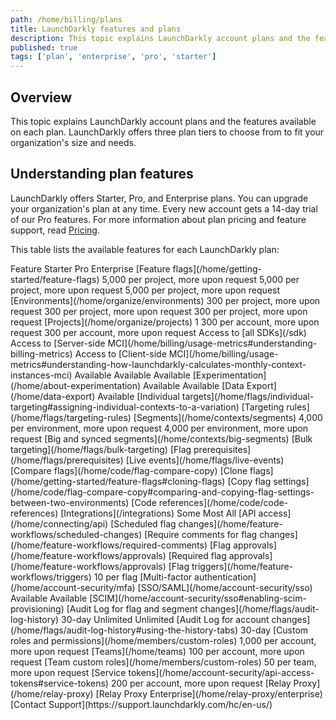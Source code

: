 ```yaml
---
path: /home/billing/plans
title: LaunchDarkly features and plans
description: This topic explains LaunchDarkly account plans and the features available on each plan.
published: true
tags: ['plan', 'enterprise', 'pro', 'starter']
---
```


## Overview

This topic explains LaunchDarkly account plans and the features available on each plan. LaunchDarkly offers three plan tiers to choose from to fit your organization's size and needs.

## Understanding plan features

LaunchDarkly offers Starter, Pro, and Enterprise plans. You can upgrade your organization's plan at any time. Every new account gets a 14-day trial of our Pro features. For more information about plan pricing and feature support, read [Pricing](https://launchdarkly.com/pricing/).

This table lists the available features for each LaunchDarkly plan:

<Table>
  <TableHeader>
    <TableHeadCell>Feature</TableHeadCell>
    <TableHeadCell>Starter</TableHeadCell>
    <TableHeadCell>Pro</TableHeadCell>
    <TableHeadCell>Enterprise</TableHeadCell>
  </TableHeader>
  <TableBody>
    <TableRow>
     <TableCell>[Feature flags](/home/getting-started/feature-flags)</TableCell>
     <TableCell>5,000 per project, more upon request</TableCell>
     <TableCell>5,000 per project, more upon request</TableCell>
     <TableCell>5,000 per project, more upon request</TableCell>
   </TableRow>
   <TableRow>
    <TableCell>[Environments](/home/organize/environments)</TableCell>
    <TableCell>300 per project, more upon request</TableCell>
    <TableCell>300 per project, more upon request</TableCell>
    <TableCell>300 per project, more upon request</TableCell>
   </TableRow>
    <TableRow>
    <TableCell>[Projects](/home/organize/projects)</TableCell>
    <TableCell>1</TableCell>
    <TableCell>300 per account, more upon request</TableCell>
    <TableCell>300 per account, more upon request</TableCell>
   </TableRow>
   <TableRow>
    <TableCell>Access to [all SDKs](/sdk)</TableCell>
    <TableCell><Icon name="checkbox-marked-circle" height="1.5rem" fill="primarySafe"></Icon></TableCell>
    <TableCell><Icon name="checkbox-marked-circle" height="1.5rem" fill="primarySafe"></Icon></TableCell>
    <TableCell><Icon name="checkbox-marked-circle" height="1.5rem" fill="primarySafe"></Icon></TableCell>
   </TableRow>
   <TableRow>
    <TableCell>Access to [Server-side MCI](/home/billing/usage-metrics#understanding-billing-metrics)</TableCell>
    <TableCell><Icon name="checkbox-marked-circle" height="1.5rem" fill="primarySafe"></Icon></TableCell>
    <TableCell><Icon name="checkbox-marked-circle" height="1.5rem" fill="primarySafe"></Icon></TableCell>
    <TableCell><Icon name="checkbox-marked-circle" height="1.5rem" fill="primarySafe"></Icon></TableCell>
   </TableRow>
   <TableRow>
    <TableCell>Access to [Client-side MCI](/home/billing/usage-metrics#understanding-how-launchdarkly-calculates-monthly-context-instances-mci)</TableCell>
    <TableCell>Available</TableCell>
    <TableCell>Available</TableCell>
    <TableCell>Available</TableCell>
   </TableRow>
   <TableRow>
    <TableCell>[Experimentation](/home/about-experimentation)</TableCell>
    <TableCell></TableCell>
    <TableCell>Available</TableCell>
    <TableCell>Available</TableCell>
   </TableRow>
   <TableRow>
    <TableCell>[Data Export](/home/data-export)</TableCell>
    <TableCell></TableCell>
    <TableCell></TableCell>
    <TableCell>Available</TableCell>
   </TableRow>
   <TableRow>
    <TableCell>[Individual targets](/home/flags/individual-targeting#assigning-individual-contexts-to-a-variation)</TableCell>
    <TableCell><Icon name="checkbox-marked-circle" height="1.5rem" fill="primarySafe"></Icon></TableCell>
    <TableCell><Icon name="checkbox-marked-circle" height="1.5rem" fill="primarySafe"></Icon></TableCell>
    <TableCell><Icon name="checkbox-marked-circle" height="1.5rem" fill="primarySafe"></Icon></TableCell>
   </TableRow>
   <TableRow>
    <TableCell>[Targeting rules](/home/flags/targeting-rules)</TableCell>
    <TableCell><Icon name="checkbox-marked-circle" height="1.5rem" fill="primarySafe"></Icon></TableCell>
    <TableCell><Icon name="checkbox-marked-circle" height="1.5rem" fill="primarySafe"></Icon></TableCell>
    <TableCell><Icon name="checkbox-marked-circle" height="1.5rem" fill="primarySafe"></Icon></TableCell>
   </TableRow>
   <TableRow>
    <TableCell>[Segments](/home/contexts/segments)</TableCell>
    <TableCell></TableCell>
    <TableCell>4,000 per environment, more upon request</TableCell>
    <TableCell>4,000 per environment, more upon request</TableCell>
   </TableRow>
   <TableRow>
    <TableCell>[Big and synced segments](/home/contexts/big-segments)</TableCell>
    <TableCell></TableCell>
    <TableCell></TableCell>
    <TableCell><Icon name="checkbox-marked-circle" height="1.5rem" fill="primarySafe"></Icon></TableCell>
   </TableRow>
   <TableRow>
    <TableCell>[Bulk targeting](/home/flags/bulk-targeting)</TableCell>
    <TableCell></TableCell>
    <TableCell></TableCell>
    <TableCell><Icon name="checkbox-marked-circle" height="1.5rem" fill="primarySafe"></Icon></TableCell>
   </TableRow>
   <TableRow>
    <TableCell>[Flag prerequisites](/home/flags/prerequisites)</TableCell>
    <TableCell></TableCell>
    <TableCell></TableCell>
    <TableCell><Icon name="checkbox-marked-circle" height="1.5rem" fill="primarySafe"></Icon></TableCell>
   </TableRow>
   <TableRow>
    <TableCell>[Live events](/home/flags/live-events)</TableCell>
    <TableCell><Icon name="checkbox-marked-circle" height="1.5rem" fill="primarySafe"></Icon></TableCell>
    <TableCell><Icon name="checkbox-marked-circle" height="1.5rem" fill="primarySafe"></Icon></TableCell>
    <TableCell><Icon name="checkbox-marked-circle" height="1.5rem" fill="primarySafe"></Icon></TableCell>
   </TableRow>
   <TableRow>
    <TableCell>[Compare flags](/home/code/flag-compare-copy)</TableCell>
    <TableCell><Icon name="checkbox-marked-circle" height="1.5rem" fill="primarySafe"></Icon></TableCell>
    <TableCell><Icon name="checkbox-marked-circle" height="1.5rem" fill="primarySafe"></Icon></TableCell>
    <TableCell><Icon name="checkbox-marked-circle" height="1.5rem" fill="primarySafe"></Icon></TableCell>
   </TableRow>
   <TableRow>
    <TableCell>[Clone flags](/home/getting-started/feature-flags#cloning-flags)</TableCell>
    <TableCell></TableCell>
    <TableCell><Icon name="checkbox-marked-circle" height="1.5rem" fill="primarySafe"></Icon></TableCell>
    <TableCell><Icon name="checkbox-marked-circle" height="1.5rem" fill="primarySafe"></Icon></TableCell>
   </TableRow>
   <TableRow>
    <TableCell>[Copy flag settings](/home/code/flag-compare-copy#comparing-and-copying-flag-settings-between-two-environments)</TableCell>
    <TableCell></TableCell>
    <TableCell></TableCell>
    <TableCell><Icon name="checkbox-marked-circle" height="1.5rem" fill="primarySafe"></Icon></TableCell>
   </TableRow>
   <TableRow>
    <TableCell>[Code references](/home/code/code-references)</TableCell>
    <TableCell></TableCell>
    <TableCell></TableCell>
    <TableCell><Icon name="checkbox-marked-circle" height="1.5rem" fill="primarySafe"></Icon></TableCell>
   </TableRow>
   <TableRow>
    <TableCell>[Integrations](/integrations)</TableCell>
    <TableCell>Some</TableCell>
    <TableCell>Most</TableCell>
    <TableCell>All</TableCell>
   </TableRow>
   <TableRow>
    <TableCell>[API access](/home/connecting/api)</TableCell>
    <TableCell></TableCell>
    <TableCell><Icon name="checkbox-marked-circle" height="1.5rem" fill="primarySafe"></Icon></TableCell>
    <TableCell><Icon name="checkbox-marked-circle" height="1.5rem" fill="primarySafe"></Icon></TableCell>
   </TableRow>
   <TableRow>
    <TableCell>[Scheduled flag changes](/home/feature-workflows/scheduled-changes)</TableCell>
    <TableCell></TableCell>
    <TableCell></TableCell>
    <TableCell><Icon name="checkbox-marked-circle" height="1.5rem" fill="primarySafe"></Icon></TableCell>
   </TableRow>
   <TableRow>
    <TableCell>[Require comments for flag changes](/home/feature-workflows/required-comments)</TableCell>
    <TableCell></TableCell>
    <TableCell></TableCell>
    <TableCell><Icon name="checkbox-marked-circle" height="1.5rem" fill="primarySafe"></Icon></TableCell>
   </TableRow>
   <TableRow>
    <TableCell>[Flag approvals](/home/feature-workflows/approvals)</TableCell>
    <TableCell></TableCell>
    <TableCell><Icon name="checkbox-marked-circle" height="1.5rem" fill="primarySafe"></Icon></TableCell>
    <TableCell><Icon name="checkbox-marked-circle" height="1.5rem" fill="primarySafe"></Icon></TableCell>
   </TableRow>
   <TableRow>
    <TableCell>[Required flag approvals](/home/feature-workflows/approvals)</TableCell>
    <TableCell></TableCell>
    <TableCell></TableCell>
    <TableCell><Icon name="checkbox-marked-circle" height="1.5rem" fill="primarySafe"></Icon></TableCell>
   </TableRow>
   <TableRow>
    <TableCell>[Flag triggers](/home/feature-workflows/triggers)</TableCell>
    <TableCell></TableCell>
    <TableCell></TableCell>
    <TableCell>10 per flag</TableCell>
   </TableRow>
   <TableRow>
    <TableCell>[Multi-factor authentication](/home/account-security/mfa)</TableCell>
    <TableCell><Icon name="checkbox-marked-circle" height="1.5rem" fill="primarySafe"></Icon></TableCell>
    <TableCell><Icon name="checkbox-marked-circle" height="1.5rem" fill="primarySafe"></Icon></TableCell>
    <TableCell><Icon name="checkbox-marked-circle" height="1.5rem" fill="primarySafe"></Icon></TableCell>
   </TableRow>
   <TableRow>
    <TableCell>[SSO/SAML](/home/account-security/sso)</TableCell>
    <TableCell>Available</TableCell>
    <TableCell>Available</TableCell>
    <TableCell><Icon name="checkbox-marked-circle" height="1.5rem" fill="primarySafe"></Icon></TableCell>
   </TableRow>
   <TableRow>
    <TableCell>[SCIM](/home/account-security/sso#enabling-scim-provisioning)</TableCell>
    <TableCell></TableCell>
    <TableCell></TableCell>
    <TableCell><Icon name="checkbox-marked-circle" height="1.5rem" fill="primarySafe"></Icon></TableCell>
   </TableRow>
   <TableRow>
    <TableCell>[Audit Log for flag and segment changes](/home/flags/audit-log-history)</TableCell>
    <TableCell>30-day</TableCell>
    <TableCell>Unlimited</TableCell>
    <TableCell>Unlimited</TableCell>
   </TableRow>
   <TableRow>
    <TableCell>[Audit Log for account changes](/home/flags/audit-log-history#using-the-history-tabs)</TableCell>
    <TableCell></TableCell>
    <TableCell>30-day</TableCell>
    <TableCell><Icon name="checkbox-marked-circle" height="1.5rem" fill="primarySafe"></Icon></TableCell>
   </TableRow>
   <TableRow>
    <TableCell>[Custom roles and permissions](/home/members/custom-roles)</TableCell>
    <TableCell></TableCell>
    <TableCell></TableCell>
    <TableCell>1,000 per account, more upon request</TableCell>
   </TableRow>
   <TableRow>
    <TableCell>[Teams](/home/teams)</TableCell>
    <TableCell></TableCell>
    <TableCell></TableCell>
    <TableCell>100 per account, more upon request</TableCell>
   </TableRow>
   <TableRow>
    <TableCell>[Team custom roles](/home/members/custom-roles)</TableCell>
    <TableCell></TableCell>
    <TableCell></TableCell>
    <TableCell>50 per team, more upon request</TableCell>
   </TableRow>
   <TableRow>
    <TableCell>[Service tokens](/home/account-security/api-access-tokens#service-tokens)</TableCell>
    <TableCell></TableCell>
    <TableCell></TableCell>
    <TableCell>200 per account, more upon request</TableCell>
   </TableRow>
      <TableRow>
    <TableCell>[Relay Proxy](/home/relay-proxy)</TableCell>
    <TableCell><Icon name="checkbox-marked-circle" height="1.5rem" fill="primarySafe"></Icon></TableCell>
    <TableCell><Icon name="checkbox-marked-circle" height="1.5rem" fill="primarySafe"></Icon></TableCell>
    <TableCell><Icon name="checkbox-marked-circle" height="1.5rem" fill="primarySafe"></Icon></TableCell>
   </TableRow>
   <TableRow>
    <TableCell>[Relay Proxy Enterprise](/home/relay-proxy/enterprise)</TableCell>
    <TableCell></TableCell>
    <TableCell></TableCell>
    <TableCell><Icon name="checkbox-marked-circle" height="1.5rem" fill="primarySafe"></Icon></TableCell>
   </TableRow>
   <TableRow>
    <TableCell>[Contact Support](https://support.launchdarkly.com/hc/en-us/)</TableCell>
    <TableCell><Icon name="checkbox-marked-circle" height="1.5rem" fill="primarySafe"></Icon></TableCell>
    <TableCell><Icon name="checkbox-marked-circle" height="1.5rem" fill="primarySafe"></Icon></TableCell>
    <TableCell><Icon name="checkbox-marked-circle" height="1.5rem" fill="primarySafe"></Icon></TableCell>
   </TableRow>
</TableBody>
</Table>
